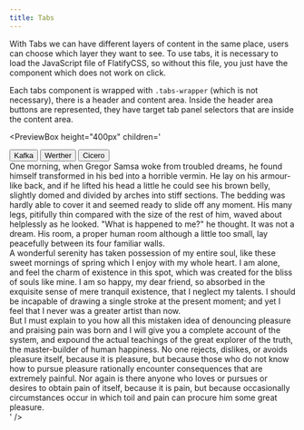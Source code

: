 ```yaml
---
title: Tabs
---
```



With Tabs we can have different layers of content in the same place, users can choose which layer they want to see. To use tabs, it is necessary to load the JavaScript file of FlatifyCSS, so without this file, you just have the component which does not work on click.

Each tabs component is wrapped with `.tabs-wrapper` (which is not necessary), there is a header and content area. Inside the header area buttons are represented, they have target tab panel selectors that are inside the content area.

<PreviewBox
	height="400px"
	children='
<!DOCTYPE html>
<html lang="en">
	<head>
		<meta charset="UTF-8" />
		<meta http-equiv="X-UA-Compatible" content="IE=edge" />
		<meta name="viewport" content="width=device-width, initial-scale=1.0" />
		<link rel="stylesheet" href="https://raw.githack.com/amir2mi/FlatifyCSS/master/dist/css/flatify-min.css" />
		<title>Tabs</title>
        <script src="https://raw.githack.com/amir2mi/flatifycss/master/dist/js/flatify-min.js"></script>
    </head>
    <body class="flex-column-center">
		<div class="tabs-wrapper">
			<div class="tabs-header" role="tablist">
				<button role="tab" class="tab-button active" data-tab-target="#tab-kafka" aria-controls="tab-kafka" aria-selected="true">
					Kafka
				</button>
				<button role="tab" class="tab-button" aria-controls="tab-werther" aria-selected="false">
					Werther
				</button>
				<button role="tab" class="tab-button" aria-controls="tab-cicero" aria-selected="false">
					Cicero
				</button>
			</div>
			<div class="tabs-content">
				<div id="tab-kafka" class="tab-panel show">
					One morning, when Gregor Samsa woke from troubled dreams, he found himself transformed in his bed into a horrible vermin. He lay on his armour-like back, and if he lifted his head a little he could see his brown belly, slightly domed and divided by arches into stiff sections. The bedding was hardly able to cover it and seemed ready to slide off any moment. His many legs, pitifully thin compared with the size of the rest of him, waved about helplessly as he looked. "What is happened to me?" he thought. It was not a dream. His room, a proper human room although a little too small, lay peacefully between its four familiar walls.
				</div>
				<div id="tab-werther" class="tab-panel">
					A wonderful serenity has taken possession of my entire soul, like these sweet mornings of spring which I enjoy with my whole heart. I am alone, and feel the charm of existence in this spot, which was created for the bliss of souls like mine. I am so happy, my dear friend, so absorbed in the exquisite sense of mere tranquil existence, that I neglect my talents. I should be incapable of drawing a single stroke at the present moment; and yet I feel that I never was a greater artist than now.
				</div>
				<div id="tab-cicero" class="tab-panel">
					But I must explain to you how all this mistaken idea of denouncing pleasure and praising pain was born and I will give you a complete account of the system, and expound the actual teachings of the great explorer of the truth, the master-builder of human happiness. No one rejects, dislikes, or avoids pleasure itself, because it is pleasure, but because those who do not know how to pursue pleasure rationally encounter consequences that are extremely painful. Nor again is there anyone who loves or pursues or desires to obtain pain of itself, because it is pain, but because occasionally circumstances occur in which toil and pain can procure him some great pleasure.
				</div>
			</div>
		</div>
    </body>

</html>
'
/>
